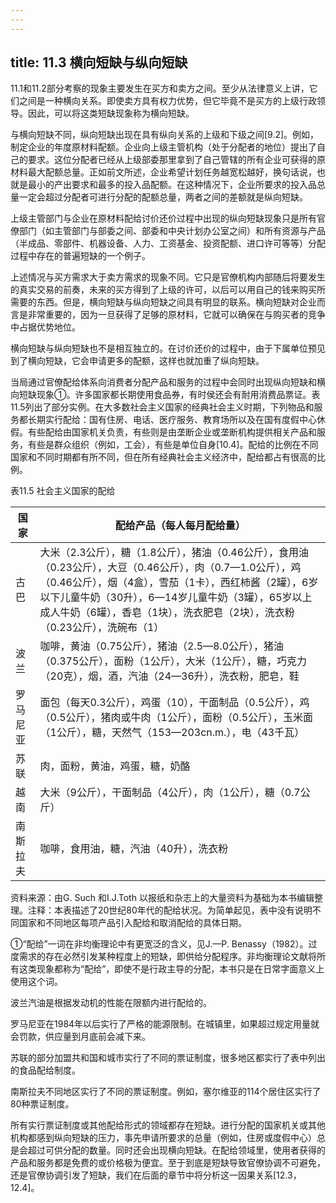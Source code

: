 ```yaml
---
---
---
```

title: 11.3 横向短缺与纵向短缺
---



11.1和11.2部分考察的现象主要发生在买方和卖方之间。至少从法律意义上讲，它们之间是一种横向关系。即使卖方具有权力优势，但它毕竟不是买方的上级行政领导。因此，可以将这类短缺现象称为横向短缺。

与横向短缺不同，纵向短缺出现在具有纵向关系的上级和下级之间[9.2]。例如，制定企业的年度原材料配额。企业向上级主管机构（处于分配者的地位）提出了自己的要求。这位分配者已经从上级部委那里拿到了自己管辖的所有企业可获得的原材料最大配额总量。正如前文所述，企业希望计划任务越宽松越好，换句话说，也就是最小的产出要求和最多的投入品配额。在这种情况下，企业所要求的投入品总量一定会超过分配者可进行分配的配额总量，两者之间的差额就是纵向短缺。

上级主管部门与企业在原材料配给讨价还价过程中出现的纵向短缺现象只是所有官僚部门（如主管部门与部委之间、部委和中央计划办公室之间）和所有资源与产品（半成品、零部件、机器设备、人力、工资基金、投资配额、进口许可等等）分配过程中存在的普遍短缺的一个例子。

上述情况与买方需求大于卖方需求的现象不同。它只是官僚机构内部随后将要发生的真实交易的前奏，未来的买方得到了上级的许可，以后可以用自己的钱来购买所需要的东西。但是，横向短缺与纵向短缺之间具有明显的联系。横向短缺对企业而言是非常重要的，因为一旦获得了足够的原材料，它就可以确保在与购买者的竞争中占据优势地位。

横向短缺与纵向短缺也不是相互独立的。在讨价还价的过程中，由于下属单位预见到了横向短缺，它会申请更多的配额，这样也就加重了纵向短缺。

当局通过官僚配给体系向消费者分配产品和服务的过程中会同时出现纵向短缺和横向短缺现象①。许多国家都长期使用食品券，有时侯还会有耐用消费品票证。表11.5列出了部分实例。在大多数社会主义国家的经典社会主义时期，下列物品和服务都长期实行配给：国有住房、电话、医疗服务、教育场所以及在国有度假中心休假。有些配给由国家机关负责，有些则是由垄断企业或垄断机构提供相关产品和服务，有些是群众组织（例如，工会），有些是单位自身[10.4]。配给的比例在不同国家和不同时期都有所不同，但在所有经典社会主义经济中，配给都占有很高的比例。

表11.5 社会主义国家的配给

|国家|配给产品（每人每月配给量）|
|-|-|
|古巴|大米（2.3公斤），糖（1.8公斤），猪油（0.46公斤），食用油（0.23公斤），大豆（0.46公斤），肉（0.7—1.0公斤），鸡（0.46公斤），烟（4盒），雪茄（1卡），西红柿酱（2罐），6岁以下儿童牛奶（30升），6—14岁儿童牛奶（3罐），65岁以上成人牛奶（6罐），香皂（1块），洗衣肥皂（2块），洗衣粉（0.23公斤），洗碗布（1）|
|波兰|咖啡，黄油（0.75公斤），猪油（2.5—8.0公斤），猪油（0.375公斤），面粉（1公斤），大米（1公斤），糖，巧克力（20克），烟，酒，汽油（24—36升），洗衣粉，肥皂，鞋|
|罗马尼亚|面包（每天0.3公斤），鸡蛋（10），干面制品（0.5公斤），鸡（0.5公斤），猪肉或牛肉（1公斤），面粉（0.5公斤），玉米面（1公斤），糖，天然气（153—203cn.m.），电（43千瓦）|
|苏联|肉，面粉，黄油，鸡蛋，糖，奶酪|
|越南|大米（9公斤），干面制品（4公斤），肉（1公斤），糖（0.7公斤）|
|南斯拉夫|咖啡，食用油，糖，汽油（40升），洗衣粉|

资料来源：由G. Such 和I.J.Toth 以报纸和杂志上的大量资料为基础为本书编辑整理。注释：本表描述了20世纪80年代的配给状况。为简单起见，表中没有说明不同国家和不同地区每项产品引入配给和取消配给的具体日期。

①“配给”一词在非均衡理论中有更宽泛的含义，见J.—P. Benassy（1982）。过度需求的存在必然引发某种程度上的短缺，即供给分配程序。非均衡理论文献将所有这类现象都称为“配给”，即使不是行政主导的分配，本书只是在日常字面意义上使用这个词。

波兰汽油是根据发动机的性能在限额内进行配给的。

罗马尼亚在1984年以后实行了严格的能源限制。在城镇里，如果超过规定用量就会罚款，供应量到月底前会减下来。

苏联的部分加盟共和国和城市实行了不同的票证制度，很多地区都实行了表中列出的食品配给制度。

南斯拉夫不同地区实行了不同的票证制度。例如，塞尔维亚的114个居住区实行了80种票证制度。

所有实行票证制度或其他配给形式的领域都存在短缺。进行分配的国家机关或其他机构都感到纵向短缺的压力，事先申请所要求的总量（例如，住房或度假中心）总是会超过可供分配的数量。同时还会出现横向短缺。在配给领域里，使用者获得的产品和服务都是免费的或价格极为便宜。至于到底是短缺导致官僚协调不可避免，还是官僚协调引发了短缺，我们在后面的章节中将分析这一因果关系[12.3，12.4]。